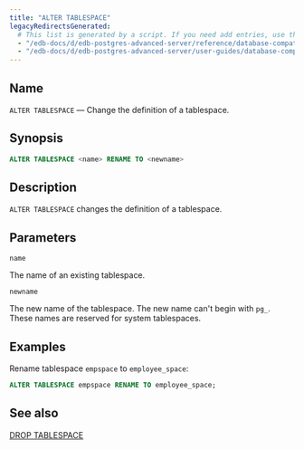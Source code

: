 ```yaml
---
title: "ALTER TABLESPACE"
legacyRedirectsGenerated:
  # This list is generated by a script. If you need add entries, use the `legacyRedirects` key.
  - "/edb-docs/d/edb-postgres-advanced-server/reference/database-compatibility-for-oracle-developers-reference-guide/9.6/Database_Compatibility_for_Oracle_Developers_Reference_Guide.1.028.html"
  - "/edb-docs/d/edb-postgres-advanced-server/user-guides/database-compatibility-for-oracle-developers-guide/9.5/Database_Compatibility_for_Oracle_Developers_Guide.1.058.html"
---
```


<div id="alter_tablespace" class="registered_link"></div>

## Name

`ALTER TABLESPACE` &mdash; Change the definition of a tablespace.

## Synopsis

```sql
ALTER TABLESPACE <name> RENAME TO <newname>
```

## Description

`ALTER TABLESPACE` changes the definition of a tablespace.

## Parameters

`name`

 The name of an existing tablespace.

`newname`

 The new name of the tablespace. The new name can't begin with `pg_`. These names are reserved for system tablespaces.

## Examples

Rename tablespace `empspace` to `employee_space`:

```sql
ALTER TABLESPACE empspace RENAME TO employee_space;
```

## See also

[DROP TABLESPACE](58_drop_tablespace/#drop_tablespace)
